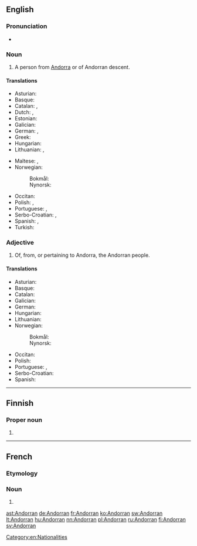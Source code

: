 {{also|andorran}}
==English==

===Pronunciation===
* {{IPA|/ænˈdɔːɹən/}}

===Noun===
{{en-noun}}

# A person from [[Andorra]] or of Andorran descent.

====Translations====
{{trans-top|person from Andorra}}
* Asturian: {{t+|ast|andorranu|m}}
* Basque: {{t-|eu|andorratar}}
* Catalan: {{t-|ca|andorrà|m}}, {{t-|ca|andorrana|f}}
* Dutch: {{t+|nl|Andorrees|m}}, {{t+|nl|Andorrese|f}}
* Estonian: {{t-|et|andorralane}}
* Galician: {{t-|gl|andorrano|m}}
* German: {{t+|de|Andorraner|m}}, {{t+|de|Andorranerin|f}}
* Greek: {{t-|el|Ανδορρανός}}
* Hungarian: {{t+|hu|andorrai}}
* Lithuanian: {{t+|lt|andorietis|m}}, {{t+|lt|andorietė|f}}
{{trans-mid}}
* Maltese: {{t-|mt|Andorrjan|m}}, {{t-|mt|Andorrjana|f}}
* Norwegian:
*: Bokmål: {{t+|nb|andorraner|m}}
*: Nynorsk: {{t+|nn|andorranar|m}}
* Occitan: {{t-|oc|andorran|m}}
* Polish: {{t+|pl|Andorczyk|m}}, {{t+|pl|Andorka|f}}
* Portuguese: {{t+|pt|andorrano|m}}, {{t-|pt|andorrense|m}}
* Serbo-Croatian: {{t-|sh|Andorac|m}}, {{t-|sh|Andorka|f}}
* Spanish: {{t+|es|andorrano|m}}, {{t-|es|andorrana|f}}
* Turkish: {{t+|tr|Andorralı}}
{{trans-bottom}}

===Adjective===
{{en-adj|-}}

# Of, from, or pertaining to Andorra, the Andorran people.

====Translations====
{{trans-top|pertaining to Andorra}}
* Asturian: {{t+|ast|andorranu}}
* Basque: {{t-|eu|andorratar}}
* Catalan: {{t-|ca|andorrà}}
* Galician: {{t-|gl|andorrano}}
* German: {{t+|de|andorranisch}}
* Hungarian: {{t+|hu|andorrai}}
* Lithuanian: {{t+|lt|andorietiškas}}
* Norwegian:
*: Bokmål: {{t-|nb|andorransk}}
*: Nynorsk: {{t+|nn|andorransk}}
{{trans-mid}}
* Occitan: {{t-|oc|andorran}}
* Polish: {{t+|pl|andorski|m}}
* Portuguese: {{t+|pt|andorrano}}, {{t-|pt|andorrense}}
* Serbo-Croatian: {{t-|sh|andorski}}
* Spanish: {{t+|es|andorrano}}
{{trans-bottom}}

[[Category:en:Nationalities]]

----

==Finnish==

===Proper noun===
{{head|fi|proper noun form}}

# {{fi-form of|type=proper noun|case=genitive|pl=singular|[[Andorra]]}}

----

==French==

===Etymology===
{{suffix|lang=fr|Andorre|an}}

===Noun===
{{fr-noun|m|f=Andorrane}}

# {{l/en|Andorran}}

[[ast:Andorran]]
[[de:Andorran]]
[[fr:Andorran]]
[[ko:Andorran]]
[[sw:Andorran]]
[[lt:Andorran]]
[[hu:Andorran]]
[[nn:Andorran]]
[[pl:Andorran]]
[[ru:Andorran]]
[[fi:Andorran]]
[[sv:Andorran]]